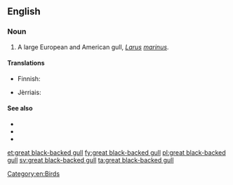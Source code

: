 ==English==

===Noun===
{{en-noun|sg=[[great]] [[black]]-[[backed]] [[gull]]}}

#A large European and American gull, ''[[Larus]] [[marinus]]''.

====Translations====
{{trans-top|''Larus marinus''}}
*Finnish: {{t+|fi|merilokki}}
{{trans-mid}}
* Jèrriais: {{tø|roa-jer|néthe mauve|f}}
{{trans-bottom}}

====See also====
*{{pedia|Great Black-backed Gull}}
*{{specieslite|Larus marinus}}
*{{commonslite|Larus marinus}}
[[Category:en:Birds]]

[[et:great black-backed gull]]
[[fy:great black-backed gull]]
[[pl:great black-backed gull]]
[[sv:great black-backed gull]]
[[ta:great black-backed gull]]